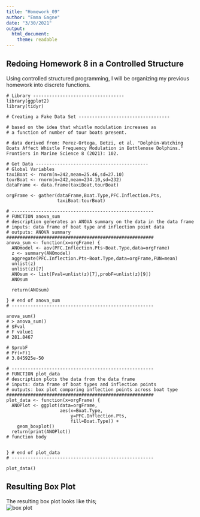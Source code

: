 ```yaml
---
title: "Homework_09"
author: "Emma Gagne"
date: "3/30/2021"
output: 
  html_document: 
    theme: readable
---
```


## Redoing Homework 8 in a Controlled Structure
Using controlled structured programming, I will be organizing my previous homework into discrete functions.

```
# Library ----------------------------------
library(ggplot2)
library(tidyr)

# Creating a Fake Data Set ----------------------------------

# based on the idea that whistle modulation increases as 
# a function of number of tour boats present.

# data derived from: Perez-Ortega, Betzi, et al. "Dolphin-Watching Boats Affect Whistle Frequency Modulation in Bottlenose Dolphins." Frontiers in Marine Science 8 (2021): 102.

# Get Data ------------------------------------------
# Global Variables
taxiBoat <- rnorm(n=242,mean=25.46,sd=27.10)
tourBoat <- rnorm(n=242,mean=234.10,sd=232)
dataFrame <- data.frame(taxiBoat,tourBoat)

orgFrame <- gather(dataFrame,Boat.Type,PFC.Inflection.Pts,
                   taxiBoat:tourBoat)

# -----------------------------------------------------
# FUNCTION anova_sum
# description generates an ANOVA summary on the data in the data frame
# inputs: data frame of boat type and inflection point data
# outputs: ANOVA summary
#######################################################
anova_sum <- function(x=orgFrame) {
  ANOmodel <- aov(PFC.Inflection.Pts~Boat.Type,data=orgFrame)
  z <- summary(ANOmodel)
  aggregate(PFC.Inflection.Pts~Boat.Type,data=orgFrame,FUN=mean)
  unlist(z)
  unlist(z)[7]
  ANOsum <- list(Fval=unlist(z)[7],probF=unlist(z)[9])
  ANOsum
  
  return(ANOsum)

} # end of anova_sum
# -----------------------------------------------------

anova_sum()
# > anova_sum()
# $Fval
# F value1 
# 281.8467 

# $probF
# Pr(>F)1 
# 3.845925e-50 

# -----------------------------------------------------
# FUNCTION plot_data 
# description plots the data from the data frame
# inputs: data frame of boat types and inflection points
# outputs: box plot comparing inflection points across boat type
#######################################################
plot_data <- function(x=orgFrame) {
  ANOPlot <- ggplot(data=orgFrame,
                    aes(x=Boat.Type,
                        y=PFC.Inflection.Pts,
                        fill=Boat.Type)) +
    geom_boxplot()
  return(print(ANOPlot))
# function body


} # end of plot_data
# -----------------------------------------------------

plot_data()

```
## Resulting Box Plot
The resulting box plot looks like this;  
![box plot](https://github.com/emmagagne/GagneBio381/blob/main/hw09.png?raw=true )


